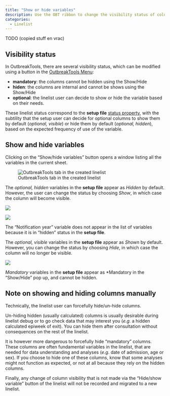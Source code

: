 ```yaml
---
title: "Show or hide variables"
description: Use the OBT ribbon to change the visibility status of columns
categories: 
  - Linelist
---
```


TODO (copied stuff en vrac)


## Visibility status

In OutbreakTools, there are several visibility status, which can be modified using a button in the [OutbreakTools Menu](../setup_reference/ribbons.qmdsec-linelist-ribbon):

- **mandatory**: the columns cannot be hidden using the Show/Hide 
- **hiden**: the columns are internal and cannot be shows using the Show/Hide
- **optional**: the linelist user can decide to show or hide the variable based on their needs.

These linelist status correspond to the **setup file** [status property](../setup_reference/dictionary_sheet.qmd#sec-visibility-status), with the subtility that the setup user can decide for optional columns to show them by default (*optional, visible*) or hide them by default (*optional, hidden*), based on the expected frequency of use of the variable.




## Show and hide variables

Clicking on the "Show/hide variables" button opens a window listing all the variables in the current sheet. 

![OutbreakTools tab in the created linelist](../setup_reference/images/img-012-ll-show-hide.png){fig-align="center"}



The *optional, hidden* variables in the **setup file** appear as
*Hidden* by default. However, the user can change the status by
choosing *Show*, in which case the column will become visible.

![](../how_to/images/im-027-example.png)



![](../how_to/images/im-028-example.png)


The "Notification year" variable does not appear in the list of
variables because it is in "hidden" status in the **setup file**.

The *optional, visible* variables in the **setup file** appear as
*Shown* by default. However, you can change the status by choosing
*Hide*, in which case the column will no longer be visible.


![](../how_to/images/im-029-example.png)

*Mandatory* variables in the **setup file** appear as *Mandatory in the
"Show/Hide" pop up, and cannot be hidden.


::: {.callout-warning collapse="true"}

## Note on showing and hiding columns manually

Technically, the linelist user can forcefully hide/un-hide columns.

Un-hiding hidden (usually calculated) columns is usually desirable during linelist debug or to go check data that may interest you (*e.g*. a hidden calculated epiweek of exit). You can hide them after consultation without consequences on the rest of the linelist.

It is however more dangerous to forcefully hide "mandatory" columns. These columns are often fundamental variables in the linelist, that are needed for data understanding and analyses (*e.g*. date of admission, age or sex). If you choose to hide one of these columns, know that some analyses might not function as expected, or not at all because they rely on the hidden columns.

Finally, any change of column visibility that is not made via the "Hide/show variable" button of the linelist will not be recorded and migrated to a new linelist.
:::
